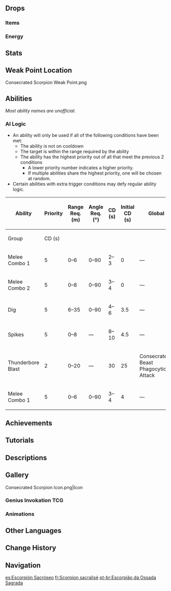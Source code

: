 {{Enemy Infobox
|image    = Enemy Consecrated Scorpion.png
|dmgtype  = Electro
|weakpoint = yes
|family   = Mystical Beasts
|group    = Consecrated Beasts
|type     = Elite Enemies
}}
{{Enemy Intro}}

==Drops==
===Items===
{{Drops Table|type=Consecrated Beast}}

===Energy===
{{Energy Drops
|type  = Electro
|hp1   = 66
|p1    = 2
|hp2   = 33
|p2    = 2
|hp3   = 0
|p3    = 2
}}

==Stats==
{{Enemy Stats
|res2         = Phagocytic Form
|resglobal2   = 40%
|electro_res2 = 70%

|hp_ratio     = 7
|hp_type      = 2
|atk_ratio    = 6
|atk_type     = 2
}}

==Weak Point Location==
<gallery>
Consecrated Scorpion Weak Point.png
</gallery>

==Abilities==
''Most ability names are unofficial.''
{{Enemy Attacks
|name_1      = Phagocytic Form
|desc_1      = Enters Phagocytic Form immediately when in combat, increasing its Electro RES by '''60%''' and all other RES by '''30%'''.

|name_2      = Melee Combo 1
|desc_2      = Performs a 2-part combo with its claws, dealing '''30% ATK × 2''', '''50% ATK''' as {{Color|Electro DMG}}.

|name_3      = Melee Combo 2
|desc_3      = Performs a 3-part combo consisting of a single strike with both claws, a flurry of claw strikes while rushing forward, and a projectile fired from its stinger, dealing '''60% ATK''', '''30% ATK × 4''', '''80% ATK''' as {{Color|Electro DMG}}.

|name_4      = Dig
|desc_4      = Digs into the ground and attacks the player from below, dealing '''100% ATK''' as {{Color|Electro DMG}}.

|name_5      = Spikes
|desc_5      = Plugs its tail into the ground and rapidly produces spikes around itself, each dealing '''80% ATK''' as {{Color|Electro DMG}}.

|name_6      = Thunderbore Blast
|desc_6      = Rapidly spins and scatters many stingers into the air, before slamming its claws and unleashing the stingers which rain down from above, dealing '''30% ATK''' while spinning, '''70% ATK''' with the slam, and '''100% ATK''' with each stinger as {{Color|Electro DMG}}.
* During this attack, the Consecrated Scorpion will temporarily exit '''Phagocytic Form''' and spawn a Phagocytic Energy Block that lasts for '''6''' seconds.
** The Phagocytic Energy Block can be destroyed using a single {{Electro}} attack or 6 non-Electro elemental attacks.
** If destroyed, the active character will obtain a status that lasts for 10 seconds:
*** While the status is active, all party members will lose '''2%''' of their Max [[HP]] every second.
*** The next time a [[Normal Attack|Normal]]/[[Charged Attack|Charged]]/[[Plunging Attack|Plunging]] Attack, [[Elemental Skill]] or [[Elemental Burst]] hits the Consecrated Scorpion, the status is consumed and it will lose '''15%''' of its Max HP and become paralyzed.
*** If the status expires after 10 seconds, the Consecrated Scorpion will re-enter '''Phagocytic Form'''.
** If not destroyed in time, the Consecrated Scorpion will reabsorb the Phagocytic Energy Block and re-enter '''Phagocytic Form'''.
|file_6      = Consecrated Scorpion Phagocytic Rain
|file_6_2    = Consecrated Scorpion Phagocytic Rain 2
|caption_6_2 = Paralyzed

|name_7      = Freeze Resistance
|desc_7      = The Consecrated Scorpion possesses '''50%''' [[Freeze Resistance]] at all times, decreasing the effectiveness of the [[Frozen]] Elemental Reaction.
}}

===AI Logic===
{{See also|Cooldown#Enemy Cooldowns}}
* An ability will only be used if all of the following conditions have been met:
** The ability is not on cooldown
** The target is within the range required by the ability
** The ability has the highest priority out of all that meet the previous 2 conditions
*** A lower priority number indicates a higher priority.
*** If multiple abilities share the highest priority, one will be chosen at random.
* Certain abilities with extra trigger conditions may defy regular ability logic.
{| class="wikitable"
! rowspan="2" | Ability !! rowspan="2" | Priority !! rowspan="2" | Range Req. (m) !! rowspan="2" | Angle Req. (°) !! rowspan="2" style="width:80px" | CD (s) !! rowspan="2" | Initial CD (s) !! colspan="2" | Global CD !! rowspan="2" | Action Interval (s) !! rowspan="2" | State Req.
|-
! Group !! CD (s)
|-
| Melee Combo 1 || 5 || 0–6 || 0–90 || 2–3 || 0 || colspan="2" | &mdash; || rowspan="8" | 0 || Phagocytic Form
|-
| Melee Combo 2 || 5 || 0–8 || 0–90 || 3–4 || 0 || colspan="2" | &mdash; || Phagocytic Form
|-
| Dig || 5 || 6–35 || 0–90 || 4–6 || 3.5 || colspan="2" | &mdash; || Phagocytic Form
|-
| Spikes || 5 || 0–8 || &mdash; || 8–10 || 4.5 || colspan="2" | &mdash; || Phagocytic Form
|-
| Thunderbore Blast || 2 || 0–20 || &mdash; || 30 || 25 || Consecrated Beast Phagocytic Attack || 15 || Phagocytic Form
|-
| Melee Combo 1 || 5 || 0–6 || 0–90 || 3–4 || 4 || colspan="2" | &mdash; || Non-Phagocytic Form
|}

==Achievements==
{{Achievement Topic Table|topic=Consecrated Scorpion}}

==Tutorials==
{{Tutorial|Consecrated Scorpion}}

==Descriptions==
{{Description|An arthropod that has mutated after feeding from greater lifeforms.<br>Lifeforms are governed by the laws of evolution, Consecrated Beasts exploited these rules by being fortunate enough to discover a long-dead carcass of a greater being before any of their competition ever did. Animals and humans often have far more in common than the latter is willing to acknowledge.|[[Archive]]}}

==Gallery==
<gallery>
Consecrated Scorpion Icon.png|Icon
</gallery>

===Genius Invokation TCG===
{{Main|Genius Invokation TCG}}
{{Genius Invokation TCG Cards by Featured Gallery}}

===Animations===
{{Preview
|file1    = Consecrated Scorpion Dancing
|caption1 = Dancing
}}

==Other Languages==
{{Other Languages
|en      = Consecrated Scorpion
|zhs     = 圣骸毒蝎
|zhs_rm  = Shènghái Dúxiē
|zht     = 聖骸毒蠍
|zht_rm  = Shènghái Dúxiē
|zh_tl   = {{Lex|Consecrated|zh}} Venomous Scorpion
|ja      = 聖骸サソリ
|ja_rm   = Seigai Sasori
|ja_tl   = {{Lex|Consecrated|ja}} Scorpion
|ko      = 성해 독전갈
|ko_tl   = {{Lex|Consecrated|ko}} Venomous Scorpion
|es      = Escorpión Sacróseo
|es_tl   = Sacred Scorpion
|fr      = Scorpion sacralisé
|fr_tl   = {{Lex|Consecrated|fr}} Scorpion
|ru      = Священный скорпион
|ru_tl   = {{Lex|Consecrated|ru}} Scorpion
|th      = Consecrated Scorpion
|vi      = Bò Cạp Độc Thánh Hóa
|vi_tl   = 
|de      = Skorpion der heiligen Knochen
|de_tl   = Scorpion of Sacred Bones
|id      = Consecrated Scorpion
|pt      = Escorpião da Ossada Sagrada
|pt_tl   = 
|tr      = Kutsanmış Akrep
|tr_tl   = Sacred Scorpion
|it      = Scorpione delle ossa sacre
|it_tl   = Scorpion of the Sacred Bones
}}

==Change History==
{{Change History|3.4}}

==Navigation==
{{Enemy Navbox|Elite}}

[[es:Escorpión Sacróseo]]
[[fr:Scorpion sacralisé]]
[[pt-br:Escorpião da Ossada Sagrada]]